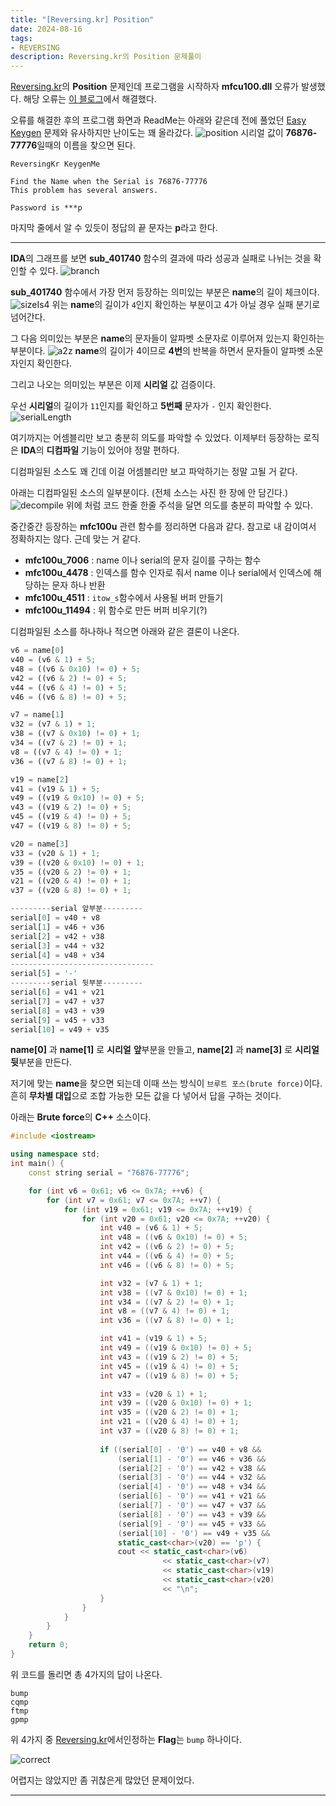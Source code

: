 ```yaml
---
title: "[Reversing.kr] Position"
date: 2024-08-16
tags:
- REVERSING
description: Reversing.kr의 Position 문제풀이
---
```


[Reversing.kr](http://reversing.kr/challenge.php)의 **Position** 문제인데
프로그램을 시작하자 **mfcu100.dll** 오류가 발생했다. 해당 오류는 [이 블로그](https://nalnal.tistory.com/entry/mfc100udll-%EB%8B%A4%EC%9A%B4-%EB%B0%8F-%EC%98%A4%EB%A5%98-%EB%AC%B8%EC%A0%9C-%ED%95%B4%EA%B2%B0-%EB%B0%A9%EB%B2%95-%ED%8C%8C%EC%9D%BC-%EB%8B%A4%EC%9A%B4%EB%A1%9C%EB%93%9C)에서 해결했다.

오류를 해결한 후의 프로그램 화면과 ReadMe는 아래와 같은데 전에 풀었던 [Easy Keygen](https://jeongje.vercel.app/blog/post-21) 문제와 유사하지만 난이도는 꽤 올라갔다.
![position](/images/post-24/position.png)
시리얼 값이 **76876-77776**일때의 이름을 찾으면 된다.
```
ReversingKr KeygenMe

Find the Name when the Serial is 76876-77776
This problem has several answers.

Password is ***p
```
마지막 줄에서 알 수 있듯이 정답의 끝 문자는 **p**라고 한다.
***
**IDA**의 그래프를 보면 **sub_401740** 함수의 결과에 따라 성공과 실패로 나뉘는 것을 확인할 수 있다.
![branch](/images/post-24/branch.png)

**sub_401740** 함수에서 가장 먼저 등장하는 의미있는 부분은 **name**의 길이 체크이다.
![sizeIs4](/images/post-24/sizeIs4.png)
위는 **name**의 길이가 `4`인지 확인하는 부분이고 4가 아닐 경우 실패 분기로 넘어간다.

그 다음 의미있는 부분은 **name**의 문자들이 알파벳 소문자로 이루어져 있는지 확인하는 부분이다.
![a2z](/images/post-24/a2z.png)
**name**의 길이가 4이므로 **4번**의 반복을 하면서 문자들이 알파벳 소문자인지 확인한다.

그리고 나오는 의미있는 부분은 이제 **시리얼** 값 검증이다.

우선 **시리얼**의 길이가 `11`인지를 확인하고 **5번째** 문자가 `-` 인지 확인한다.
![serialLength](/images/post-24/serialLength.png)

여기까지는 어셈블리만 보고 충분히 의도를 파악할 수 있었다. 이제부터 등장하는 로직은 **IDA**의 **디컴파일** 기능이 있어야 정말 편하다.

디컴파일된 소스도 꽤 긴데 이걸 어셈블리만 보고 파악하기는 정말 고될 거 같다.

아래는 디컴파일된 소스의 일부분이다. (전체 소스는 사진 한 장에 안 담긴다.)
![decompile](/images/post-24/decompile.png)
위에 처럼 코드 한줄 한줄 주석을 달면 의도를 충분히 파악할 수 있다.

중간중간 등장하는 **mfc100u** 관련 함수를 정리하면 다음과 같다. 참고로 내 감이여서 정확하지는 않다. 근데 맞는 거 같다.
- **mfc100u_7006** : name 이나 serial의 문자 길이를 구하는 함수
- **mfc100u_4478** : 인덱스를 함수 인자로 줘서 name 이나 serial에서 인덱스에 해당하는 문자 하나 반환
- **mfc100u_4511** : `itow_s`함수에서 사용될 버퍼 만들기
- **mfc100u_11494** : 위 함수로 만든 버퍼 비우기(?)

디컴파일된 소스를 하나하나 적으면 아래와 같은 결론이 나온다.
```py
v6 = name[0]
v40 = (v6 & 1) + 5;
v48 = ((v6 & 0x10) != 0) + 5;
v42 = ((v6 & 2) != 0) + 5;
v44 = ((v6 & 4) != 0) + 5;
v46 = ((v6 & 8) != 0) + 5;

v7 = name[1]
v32 = (v7 & 1) + 1;
v38 = ((v7 & 0x10) != 0) + 1;
v34 = ((v7 & 2) != 0) + 1;
v8 = ((v7 & 4) != 0) + 1;
v36 = ((v7 & 8) != 0) + 1;

v19 = name[2]
v41 = (v19 & 1) + 5;
v49 = ((v19 & 0x10) != 0) + 5;
v43 = ((v19 & 2) != 0) + 5;
v45 = ((v19 & 4) != 0) + 5;
v47 = ((v19 & 8) != 0) + 5;

v20 = name[3]
v33 = (v20 & 1) + 1;
v39 = ((v20 & 0x10) != 0) + 1;
v35 = ((v20 & 2) != 0) + 1;
v21 = ((v20 & 4) != 0) + 1;
v37 = ((v20 & 8) != 0) + 1;

---------serial 앞부분---------
serial[0] = v40 + v8
serial[1] = v46 + v36
serial[2] = v42 + v38
serial[3] = v44 + v32
serial[4] = v48 + v34
--------------------------------
serial[5] = '-'
---------serial 뒷부분---------
serial[6] = v41 + v21
serial[7] = v47 + v37
serial[8] = v43 + v39
serial[9] = v45 + v33
serial[10] = v49 + v35
```
**name[0]** 과 **name[1]** 로 **시리얼** **앞**부분을 만들고, **name[2]** 과 **name[3]** 로 **시리얼** **뒷**부분을 만든다. 

저기에 맞는 **name**을 찾으면 되는데 이때 쓰는 방식이 `브루트 포스(brute force)`이다. 흔히 **무차별 대입**으로 조합 가능한 모든 값을 다 넣어서 답을 구하는 것이다.

아래는 **Brute force**의 **C++** 소스이다.
```cpp
#include <iostream>

using namespace std;
int main() {
    const string serial = "76876-77776";

    for (int v6 = 0x61; v6 <= 0x7A; ++v6) {
        for (int v7 = 0x61; v7 <= 0x7A; ++v7) {
            for (int v19 = 0x61; v19 <= 0x7A; ++v19) {
                for (int v20 = 0x61; v20 <= 0x7A; ++v20) {
                    int v40 = (v6 & 1) + 5;
                    int v48 = ((v6 & 0x10) != 0) + 5;
                    int v42 = ((v6 & 2) != 0) + 5;
                    int v44 = ((v6 & 4) != 0) + 5;
                    int v46 = ((v6 & 8) != 0) + 5;

                    int v32 = (v7 & 1) + 1;
                    int v38 = ((v7 & 0x10) != 0) + 1;
                    int v34 = ((v7 & 2) != 0) + 1;
                    int v8 = ((v7 & 4) != 0) + 1;
                    int v36 = ((v7 & 8) != 0) + 1;

                    int v41 = (v19 & 1) + 5;
                    int v49 = ((v19 & 0x10) != 0) + 5;
                    int v43 = ((v19 & 2) != 0) + 5;
                    int v45 = ((v19 & 4) != 0) + 5;
                    int v47 = ((v19 & 8) != 0) + 5;

                    int v33 = (v20 & 1) + 1;
                    int v39 = ((v20 & 0x10) != 0) + 1;
                    int v35 = ((v20 & 2) != 0) + 1;
                    int v21 = ((v20 & 4) != 0) + 1;
                    int v37 = ((v20 & 8) != 0) + 1;
                    
                    if ((serial[0] - '0') == v40 + v8 &&
                        (serial[1] - '0') == v46 + v36 &&
                        (serial[2] - '0') == v42 + v38 &&
                        (serial[3] - '0') == v44 + v32 &&
                        (serial[4] - '0') == v48 + v34 &&
                        (serial[6] - '0') == v41 + v21 &&
                        (serial[7] - '0') == v47 + v37 &&
                        (serial[8] - '0') == v43 + v39 &&
                        (serial[9] - '0') == v45 + v33 &&
                        (serial[10] - '0') == v49 + v35 &&
                        static_cast<char>(v20) == 'p') {
                        cout << static_cast<char>(v6) 
                                  << static_cast<char>(v7) 
                                  << static_cast<char>(v19) 
                                  << static_cast<char>(v20) 
                                  << "\n";
                    }
                }
            }
        }
    }
    return 0;
}
```

위 코드를 돌리면 총 4가지의 답이 나온다.
```
bump
cqmp
ftmp
gpmp
```

위 4가지 중 [Reversing.kr](http://reversing.kr/challenge.php)에서인정하는 **Flag**는 `bump` 하나이다.

![correct](/images/post-24/correct.png)


어렵지는 않았지만 좀 귀찮은게 많았던 문제이었다.

***